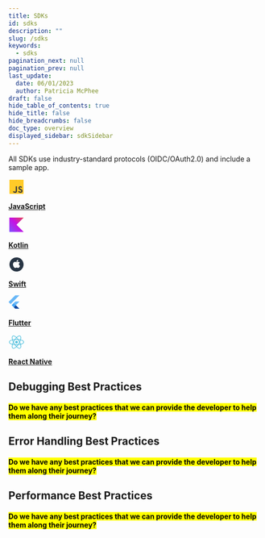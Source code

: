 ```yaml
---
title: SDKs
id: sdks
description: ""
slug: /sdks
keywords:
  - sdks
pagination_next: null
pagination_prev: null
last_update:
  date: 06/01/2023
  author: Patricia McPhee
draft: false
hide_table_of_contents: true
hide_title: false
hide_breadcrumbs: false
doc_type: overview
displayed_sidebar: sdkSidebar
---
```


<section class="index-container">

<p class="description-text">
  All SDKs use industry-standard protocols (OIDC/OAuth2.0) and include a sample app.
</p>

<section class="sdk-cards-content-page">

<div class="container">
  <div class="row row--no-gutters">
    <div class="col">
      <div class="col-demo">
        <Card class="intro-card">
          <a href="https://gobeyondidentity.github.io/bi-sdk-js/">
            <svg
              xmlns="http://www.w3.org/2000/svg"
              width="32"
              height="32"
              viewBox="0 0 32 32"
              fill="none"
            >
              <rect x="2" y="2" width="28" height="28" fill="#FFCA28" />
              <path
                d="M19 25.2877L21.0615 23.9236C21.2231 24.4311 22.2462 25.6366 23.5385 25.6366C24.8308 25.6366 25.4308 24.9308 25.4308 24.4629C25.4308 23.1877 24.1112 22.7381 23.4774 22.5221C23.374 22.4869 23.289 22.4579 23.2308 22.4326C23.2009 22.4196 23.1558 22.4023 23.0979 22.3802C22.393 22.1109 19.7923 21.1173 19.7923 18.2372C19.7923 15.0648 22.8538 14.7 23.5462 14.7C23.9991 14.7 26.1769 14.7555 27.2615 16.7938L25.2615 18.1896C24.8231 17.3013 24.0946 17.0079 23.6462 17.0079C22.5385 17.0079 22.3077 17.82 22.3077 18.1896C22.3077 19.2268 23.5112 19.6917 24.5273 20.0842C24.7932 20.1869 25.0462 20.2847 25.2615 20.3864C26.3692 20.9099 28 21.7664 28 24.4629C28 25.8134 26.8672 28 24.0154 28C20.1846 28 19.1692 25.7001 19 25.2877Z"
                fill="#3E3E3E"
              />
              <path
                d="M9 25.5586L11.1487 24.1951C11.317 24.7025 11.9713 25.6378 12.9205 25.6378C13.8698 25.6378 14.3557 24.6628 14.3557 24.1951V15H16.9982V24.1951C17.041 25.4634 16.3376 28 13.2332 28C10.379 28 9.19242 26.3037 9 25.5586Z"
                fill="#3E3E3E"
              />
            </svg>
            <p>
              <b>JavaScript</b>
            </p>
          </a>
        </Card>
      </div>
    </div>
    <div class="col">
      <div class="col-demo">
        <Card class="intro-card">
          <a href="https://gobeyondidentity.github.io/bi-sdk-android/">
            <svg
              width="32"
              height="32"
              viewBox="0 0 32 36"
              fill="none"
              xmlns="http://www.w3.org/2000/svg"
            >
              <path
                d="M32 32H0V0h32L16 16l16 16Z"
                fill="url(#KotlinLogo_svg__a)"
              ></path>
              <defs>
                <linearGradient
                  id="KotlinLogo_svg__a"
                  x1="32"
                  y1="0"
                  x2="0"
                  y2="32"
                  gradientUnits="userSpaceOnUse"
                >
                  <stop offset="0.003" stop-color="#E44857"></stop>
                  <stop offset="0.469" stop-color="#C711E1"></stop>
                  <stop offset="1" stop-color="#7F52FF"></stop>
                </linearGradient>
              </defs>
            </svg>
            <p>
              <b>Kotlin</b>
            </p>
          </a>
        </Card>
      </div>
    </div>
    <div class="col">
      <div class="col-demo">
        <Card class="intro-card">
          <a href="https://gobeyondidentity.github.io/bi-sdk-swift/documentation/beyondidentityembedded/">
            <svg
              width="32"
              height="32"
              viewBox="0 0 32 32"
              fill="none"
              xmlns="http://www.w3.org/2000/svg"
            >
              <path
                d="M30 16C30 23.728 23.735 30 16 30C8.265 30 2 23.728 2 16C2 8.265 8.265 2 16 2C23.735 2 30 8.265 30 16Z"
                fill="#283544"
              />
              <path
                d="M22.5621 12.4574C22.4857 12.502 20.6671 13.4425 20.6671 15.5279C20.7528 17.9061 22.9621 18.7401 23 18.7401C22.9621 18.7847 22.6665 19.8763 21.7907 21.0205C21.0956 22.0062 20.3242 23 19.1528 23C18.0385 23 17.6385 22.3431 16.3528 22.3431C14.972 22.3431 14.5813 23 13.5242 23C12.3528 23 11.5242 21.953 10.7913 20.9766C9.8391 19.6986 9.02978 17.6931 9.00121 15.7675C8.98195 14.7471 9.19189 13.744 9.72481 12.8921C10.477 11.7026 11.8198 10.8952 13.2863 10.8686C14.4099 10.8333 15.4099 11.5875 16.0956 11.5875C16.7528 11.5875 17.9814 10.8686 19.3714 10.8686C19.9714 10.8692 21.5714 11.0376 22.5621 12.4574ZM16.0006 10.6649C15.8006 9.73303 16.3528 8.80119 16.8671 8.20677C17.5242 7.48792 18.5621 7 19.4571 7C19.5143 7.93185 19.1522 8.84575 18.505 9.51136C17.9242 10.2302 16.9242 10.7714 16.0006 10.6649Z"
                fill="white"
              />
            </svg>
            <p>
              <b>Swift</b>
            </p>
          </a>
        </Card>
      </div>
    </div>
    <div class="col">
      <div class="col-demo">
        <Card class="intro-card">
          <a href="https://gobeyondidentity.github.io/bi-sdk-flutter/">
            <svg
              width="32"
              height="32"
              viewBox="0 0 120 120"
              fill="none"
              xmlns="http://www.w3.org/2000/svg"
              {...props}
            >
              <path
                xmlns="http://www.w3.org/2000/svg"
                d="M16.1435 65.9891L0.744629 50.5902L50.7446 0.594238H81.5384L16.1435 65.9891ZM81.5384 46.7304H50.7446L39.2096 58.2654L54.6085 73.6643"
                fill="#42A5F5"
                fill-opacity="0.8"
              />
              <path
                xmlns="http://www.w3.org/2000/svg"
                d="M39.2095 89.0592L50.7445 100.594H81.5384L54.6084 73.6643"
                fill="#0D47A1"
              />
              <path
                xmlns="http://www.w3.org/2000/svg"
                d="M23.8472 73.6724L39.2218 58.2937L54.5965 73.6684L39.2218 89.0471L23.8472 73.6724Z"
                fill="#42A5F5"
              />
              <path
                xmlns="http://www.w3.org/2000/svg"
                d="M39.2217 89.047L54.5963 73.6724L56.7425 75.8185L41.3678 91.1932L39.2217 89.047Z"
                fill="url(#paint0_linear_25_430)"
              />
              <path
                xmlns="http://www.w3.org/2000/svg"
                d="M39.2095 89.0591L62.0573 81.1656L54.6084 73.6602"
                fill="url(#paint1_linear_25_430)"
              />
            </svg>
            <p>
              <b>Flutter</b>
            </p>
          </a>
        </Card>
      </div>
    </div>
    <div class="col">
      <div class="col-demo">
        <Card class="intro-card">
          <a href="https://gobeyondidentity.github.io/bi-sdk-react-native/">
            <svg
              xmlns="http://www.w3.org/2000/svg"
              width="32"
              height="32"
              viewBox="0 0 32 32"
              fill="none"
            >
              <path
                d="M18.6789 15.9759C18.6789 14.5415 17.4796 13.3785 16 13.3785C14.5206 13.3785 13.3211 14.5415 13.3211 15.9759C13.3211 17.4105 14.5206 18.5734 16 18.5734C17.4796 18.5734 18.6789 17.4105 18.6789 15.9759Z"
                fill="#53C1DE"
              />
              <path
                fill-rule="evenodd"
                clip-rule="evenodd"
                d="M24.7004 11.1537C25.2661 8.92478 25.9772 4.79148 23.4704 3.39016C20.9753 1.99495 17.7284 4.66843 16.0139 6.27318C14.3044 4.68442 10.9663 2.02237 8.46163 3.42814C5.96751 4.82803 6.73664 8.8928 7.3149 11.1357C4.98831 11.7764 1 13.1564 1 15.9759C1 18.7874 4.98416 20.2888 7.29698 20.9289C6.71658 23.1842 5.98596 27.1909 8.48327 28.5877C10.9973 29.9932 14.325 27.3945 16.0554 25.7722C17.7809 27.3864 20.9966 30.0021 23.4922 28.6014C25.9956 27.1963 25.3436 23.1184 24.7653 20.8625C27.0073 20.221 31 18.7523 31 15.9759C31 13.1835 26.9903 11.7923 24.7004 11.1537ZM24.4162 19.667C24.0365 18.5016 23.524 17.2623 22.8971 15.9821C23.4955 14.7321 23.9881 13.5088 24.3572 12.3509C26.0359 12.8228 29.7185 13.9013 29.7185 15.9759C29.7185 18.07 26.1846 19.1587 24.4162 19.667ZM22.85 27.526C20.988 28.571 18.2221 26.0696 16.9478 24.8809C17.7932 23.9844 18.638 22.9422 19.4625 21.7849C20.9129 21.6602 22.283 21.4562 23.5256 21.1777C23.9326 22.7734 24.7202 26.4763 22.85 27.526ZM9.12362 27.5111C7.26143 26.47 8.11258 22.8946 8.53957 21.2333C9.76834 21.4969 11.1286 21.6865 12.5824 21.8008C13.4123 22.9332 14.2816 23.9741 15.1576 24.8857C14.0753 25.9008 10.9945 28.557 9.12362 27.5111ZM2.28149 15.9759C2.28149 13.874 5.94207 12.8033 7.65904 12.3326C8.03451 13.5165 8.52695 14.7544 9.12123 16.0062C8.51925 17.2766 8.01977 18.5341 7.64085 19.732C6.00369 19.2776 2.28149 18.0791 2.28149 15.9759ZM9.1037 4.50354C10.9735 3.45416 13.8747 6.00983 15.1159 7.16013C14.2444 8.06754 13.3831 9.1006 12.5603 10.2265C11.1494 10.3533 9.79875 10.5569 8.55709 10.8297C8.09125 9.02071 7.23592 5.55179 9.1037 4.50354ZM20.3793 11.5771C21.3365 11.6942 22.2536 11.85 23.1147 12.0406C22.8562 12.844 22.534 13.6841 22.1545 14.5453C21.6044 13.5333 21.0139 12.5416 20.3793 11.5771ZM16.0143 8.0481C16.6054 8.66897 17.1974 9.3623 17.7798 10.1145C16.5985 10.0603 15.4153 10.0601 14.234 10.1137C14.8169 9.36848 15.414 8.67618 16.0143 8.0481ZM9.8565 14.5444C9.48329 13.6862 9.16398 12.8424 8.90322 12.0275C9.75918 11.8418 10.672 11.69 11.623 11.5748C10.9866 12.5372 10.3971 13.5285 9.8565 14.5444ZM11.6503 20.4657C10.6679 20.3594 9.74126 20.2153 8.88556 20.0347C9.15044 19.2055 9.47678 18.3435 9.85796 17.4668C10.406 18.4933 11.0045 19.4942 11.6503 20.4657ZM16.0498 23.9915C15.4424 23.356 14.8365 22.6531 14.2448 21.8971C15.4328 21.9423 16.6231 21.9424 17.811 21.891C17.2268 22.6608 16.6369 23.3647 16.0498 23.9915ZM22.1667 17.4222C22.5677 18.3084 22.9057 19.1657 23.1742 19.9809C22.3043 20.1734 21.3652 20.3284 20.3757 20.4435C21.015 19.4607 21.6149 18.4536 22.1667 17.4222ZM18.7473 20.5941C16.9301 20.72 15.1016 20.7186 13.2838 20.6044C12.2509 19.1415 11.3314 17.603 10.5377 16.0058C11.3276 14.4119 12.2404 12.8764 13.2684 11.4158C15.0875 11.2825 16.9178 11.2821 18.7369 11.4166C19.7561 12.8771 20.6675 14.4086 21.4757 15.9881C20.6771 17.5812 19.7595 19.1198 18.7473 20.5941ZM22.8303 4.4666C24.7006 5.51254 23.8681 9.22726 23.4595 10.8426C22.2149 10.5641 20.8633 10.3569 19.4483 10.2281C18.6239 9.09004 17.7698 8.05518 16.9124 7.15949C18.1695 5.98441 20.9781 3.43089 22.8303 4.4666Z"
                fill="#53C1DE"
              />
            </svg>
            <p>
              <b>React Native</b>
            </p>
          </a>
        </Card>
      </div>
    </div>
  </div>
</div>

</section>

</section>

## Debugging Best Practices

<h4>
  <mark>
    Do we have any best practices that we can provide the developer to help them along their journey?
  </mark>
</h4>

## Error Handling Best Practices

<h4>
  <mark>
    Do we have any best practices that we can provide the developer to help them along their journey?
  </mark>
</h4>

## Performance Best Practices

<h4>
  <mark>
    Do we have any best practices that we can provide the developer to help them along their journey?
  </mark>
</h4>
